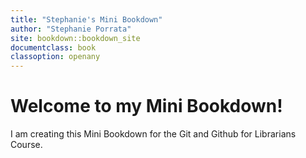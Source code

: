 ```yaml
---
title: "Stephanie's Mini Bookdown"
author: "Stephanie Porrata"
site: bookdown::bookdown_site
documentclass: book
classoption: openany
---
```


# Welcome to my Mini Bookdown!

I am creating this Mini Bookdown for the Git and Github for Librarians Course.
